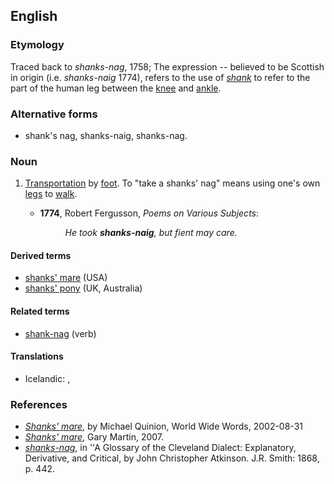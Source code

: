 ==English==

===Etymology===
Traced back to ''shanks-nag'', 1758; The expression -- believed to be Scottish in origin (i.e. ''shanks-naig'' 1774), refers to the use of ''[[shank]]'' to refer to the part of the human leg between the [[knee]] and [[ankle]].

===Alternative forms===
* shank's nag, shanks-naig, shanks-nag.

===Noun===
{{en-noun|head=[[shank]]s' [[nag]]}}

# {{idiomatic|Scotland}} {{archaic}} [[transportation|Transportation]] by [[foot]]. To "take a shanks' nag" means using one's own [[legs]] to [[walk]].
#* '''1774''', Robert Fergusson, ''Poems on Various Subjects'':
#*: ''He took '''shanks-naig''', but fient may care.''

====Derived terms====
* [[shanks' mare]] (USA)
* [[shanks' pony]] (UK, Australia)

====Related terms====
* [[shank-nag]] (verb)

====Translations====
{{trans-top|walking}}
* Icelandic: {{qualifier|to take shanks' nag}} {{t-|is|fara á tveimur jafnfljótum}}, {{t+|is|ganga}}
{{trans-mid}}
{{trans-bottom}}

===References===
* ''[http://www.worldwidewords.org/qa/qa-sha4.htm Shanks' mare]'', by Michael Quinion, World Wide Words, 2002-08-31
* ''[http://www.phrases.org.uk/meanings/shanks-mare.html Shanks' mare]'', Gary Martin, 2007. 
* ''[http://books.google.com/books?id=MMcRAAAAIAAJ&pg=PA442&dq=%22shanks%27+nag%22&lr=&ei=rZxgR6TGN4KotgOgz5iFBw shanks-nag]'', in ''A Glossary of the Cleveland Dialect: Explanatory, Derivative, and Critical, by John Christopher Atkinson. J.R. Smith: 1868, p. 442.